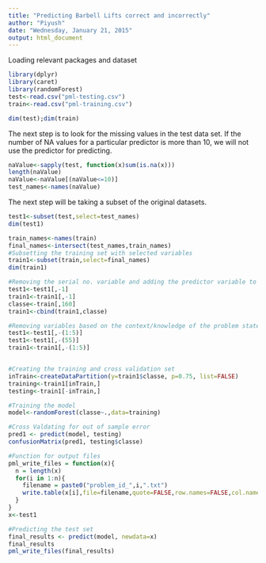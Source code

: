 ```yaml
---
title: "Predicting Barbell Lifts correct and incorrectly"
author: "Piyush"
date: "Wednesday, January 21, 2015"
output: html_document
---
```

Loading relevant packages and dataset
```r
library(dplyr)
library(caret)
library(randomForest)
test<-read.csv("pml-testing.csv")
train<-read.csv("pml-training.csv")

dim(test);dim(train)
```


The next step is to look for the missing values in the test data set. If the number of NA values for a particular predictor is more than 10, we will not use the predictor for predicting.


```r
naValue<-sapply(test, function(x)sum(is.na(x))) 
length(naValue)
naValue<-naValue[(naValue<=10)] 
test_names<-names(naValue)
```


The next step will be taking a subset of the original datasets. 

```r
test1<-subset(test,select=test_names) 
dim(test1)

train_names<-names(train)
final_names<-intersect(test_names,train_names)
#Subsetting the training set with selected variables
train1<-subset(train,select=final_names) 
dim(train1)

#Removing the serial no. variable and adding the predictor variable to the training set
test1<-test1[,-1]
train1<-train1[,-1]
classe<-train[,160]
train1<-cbind(train1,classe)

#Removing variables based on the context/knowledge of the problem statement
test1<-test1[,-(1:5)]
test1<-test1[,-(55)]
train1<-train1[,-(1:5)]


#Creating the training and cross validation set
inTrain<-createDataPartition(y=train1$classe, p=0.75, list=FALSE)
training<-train1[inTrain,]
testing<-train1[-inTrain,]

```


```r
#Training the model
model<-randomForest(classe~.,data=training)

#Cross Valdating for out of sample error
pred1 <- predict(model, testing)
confusionMatrix(pred1, testing$classe)

```


```r
#Function for output files
pml_write_files = function(x){
  n = length(x)
  for(i in 1:n){
    filename = paste0("problem_id_",i,".txt")
    write.table(x[i],file=filename,quote=FALSE,row.names=FALSE,col.names=FALSE)
  }
}
x<-test1

#Predicting the test set
final_results <- predict(model, newdata=x)
final_results
pml_write_files(final_results)

```

